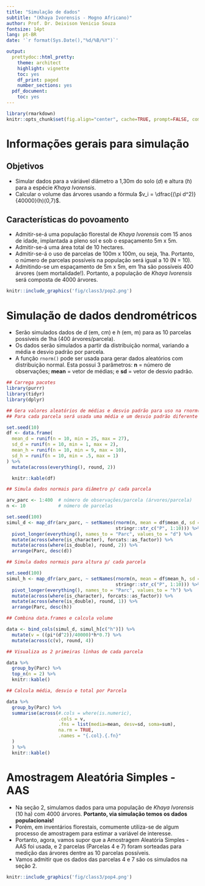 ```yaml
---
title: "Simulação de dados"
subtitle: "(Khaya Ivorensis - Mogno Africano)"
author: Prof. Dr. Deivison Venicio Souza
fontsize: 14pt
lang: pt-BR
date: '`r format(Sys.Date(),"%d/%B/%Y")`'

output:
  prettydoc::html_pretty:
    theme: architect
    highlight: vignette
    toc: yes
    df_print: paged
    number_sections: yes
  pdf_document:
    toc: yes
---
```


```r
library(rmarkdown)
knitr::opts_chunk$set(fig.align="center", cache=TRUE, prompt=FALSE, comment = NA, eval = TRUE)
```


# Informações gerais para simulação

## Objetivos

- Simular dados para a váriável diâmetro a 1,30m do solo ($d$) e altura ($h$) para a espécie *Khaya Ivorensis*.
- Calcular o volume das árvores usando a fórmula $v_i = \dfrac{(\pi d^2)}{40000}(h)(0,7)$.

## Características do povoamento

- Admitir-se-á uma população florestal de *Khaya Ivorensis* com 15 anos de idade, implantada a pleno sol e sob o espaçamento 5m x 5m.
- Admitir-se-á uma área total de 10 hectares.
- Admitir-se-á o uso de parcelas de 100m x 100m, ou seja, 1ha. Portanto, o número de parcelas possíveis na população será igual a 10 (N = 10).
- Admitindo-se um espaçamento de 5m x 5m, em 1ha são possíveis 400 árvores (sem mortalidade!). Portanto, a população de *Khaya Ivorensis* será composta de 4000 árvores.

```r
knitr::include_graphics('fig/class3/pop2.png')
```

# Simulação de dados dendrométricos

- Serão simulados dados de $d$ (em, cm) e $h$ (em, m) para as 10 parcelas possíveis de 1ha (400 árvores/parcela).
- Os dados serão simulados a partir da distribuição normal, variando a média e desvio padrão por parcela.
- A função `rnorm()` pode ser usada para gerar dados aleatórios com distribuição normal. Esta possui 3 parâmetros: **n** = número de observações; **mean** = vetor de médias; e **sd** = vetor de desvio padrão.

```r
## Carrega pacotes
library(purrr)
library(tidyr)
library(dplyr)
```


```r
## Gera valores aleatórios de médias e desvio padrão para uso na rnorm()
## Para cada parcela será usada uma média e um desvio padrão diferente

set.seed(10)
df <- data.frame(
  mean_d = runif(n = 10, min = 25, max = 27),
  sd_d = runif(n = 10, min = 1, max = 2),
  mean_h = runif(n = 10, min = 9, max = 10),
  sd_h = runif(n = 10, min = .5, max = 1)
) %>% 
  mutate(across(everything(), round, 2))

  knitr::kable(df)
```


```r
## Simula dados normais para diâmetro p/ cada parcela

arv_parc <- 1:400  # número de observações/parcela (árvores/parcela)
n <- 10            # número de parcelas

set.seed(100)
simul_d <- map_dfr(arv_parc, ~ setNames(rnorm(n, mean = df$mean_d, sd = df$sd_d),
                                        stringr::str_c("P", 1:10))) %>%
  pivot_longer(everything(), names_to = "Parc", values_to = "d") %>%
  mutate(across(where(is_character), forcats::as_factor)) %>%
  mutate(across(where(is_double), round, 2)) %>%
  arrange(Parc, desc(d))
```


```r
## Simula dados normais para altura p/ cada parcela

set.seed(100)
simul_h <- map_dfr(arv_parc, ~ setNames(rnorm(n, mean = df$mean_h, sd = df$sd_h),
                                        stringr::str_c("P", 1:10))) %>%
  pivot_longer(everything(), names_to = "Parc", values_to = "h") %>%
  mutate(across(where(is_character), forcats::as_factor)) %>%
  mutate(across(where(is_double), round, 1)) %>%
  arrange(Parc, desc(h))
```


```r
## Combina data.frames e calcula volume

data <- bind_cols(simul_d, simul_h[c("h")]) %>%
  mutate(v = ((pi*(d^2))/40000)*h*0.7) %>% 
  mutate(across(c(v), round, 4))
```


```r
## Visualiza as 2 primeiras linhas de cada parcela

data %>%
  group_by(Parc) %>%
  top_n(n = 2) %>% 
  knitr::kable()
```


```r
## Calcula média, desvio e total por Parcela

data %>%
  group_by(Parc) %>%
  summarise(across(#.cols = where(is.numeric),
                   .cols = v,
                   .fns = list(media=mean, desv=sd, soma=sum),
                   na.rm = TRUE,
                   .names = "{.col}.{.fn}"
  )
  ) %>% 
  knitr::kable()
```


# Amostragem Aleatória Simples - AAS

- Na seção 2, simulamos dados para uma população de *Khaya Ivorensis* (10 ha) com 4000 árvores. **Portanto, via simulação temos os dados populacionais!**
- Porém, em inventários florestais, comumente utiliza-se de algum processo de amostragem para estimar a variável de interesse.
- Portanto, agora, vamos supor que a Amostragem Aleatória Simples - AAS foi usada, e 2 parcelas (Parcelas 4 e 7) foram sorteadas para medição das árvores dentre as 10 parcelas possíveis.
- Vamos admitir que os dados das parcelas 4 e 7 são os simulados na seção 2.

```r
knitr::include_graphics('fig/class3/pop4.png')
```

